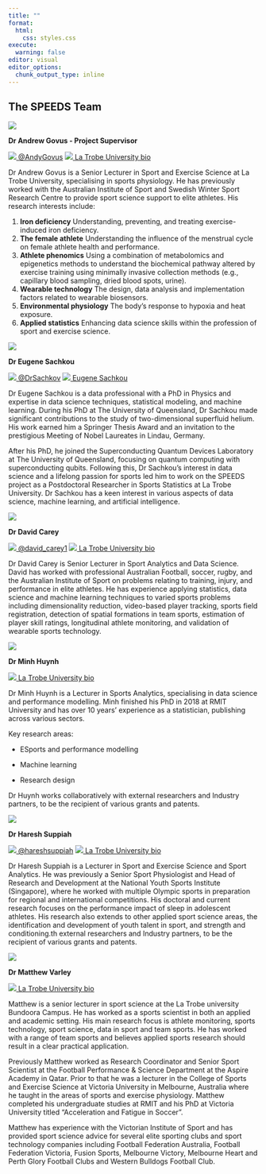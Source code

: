 ```yaml
---
title: ""
format:
  html:
    css: styles.css
execute:
  warning: false
editor: visual
editor_options:
  chunk_output_type: inline
---
```


<div class="speeds-team-page">

# The SPEEDS Team

<!-- ::: {.grid-layout} -->

::: {.grid-item}
![](govus.png)

<div class="name-title">**Dr Andrew Govus - Project Supervisor**</div>

<div class="social-links">
  [![](x_icon.svg){.twitter-icon} \@AndyGovus](https://twitter.com/AndyGovus)
  [![](LTU_logo.png){.ltu-logo} La Trobe University bio](https://scholars.latrobe.edu.au/agovus/about)
</div>

Dr Andrew Govus is a Senior Lecturer in Sport and Exercise Science at La Trobe University, specialising in sports physiology. He has previously worked with the Australian Institute of Sport and Swedish Winter Sport Research Centre to provide sport science support to elite athletes. His research interests include:

<ol>
  <li><strong>Iron deficiency</strong><span> Understanding, preventing, and treating exercise-induced iron deficiency.</span></li>
  <li><strong>The female athlete</strong><span> Understanding the influence of the menstrual cycle on female athlete health and performance.</span></li>
  <li><strong>Athlete phenomics</strong><span> Using a combination of metabolomics and epigenetics methods to understand the biochemical pathway altered by exercise training using minimally invasive collection methods (e.g., capillary blood sampling, dried blood spots, urine).</span></li>
  <li><strong>Wearable technology</strong><span> The design, data analysis and implementation factors related to wearable biosensors.</span></li>
  <li><strong>Environmental physiology</strong><span> The body's response to hypoxia and heat exposure.</span></li>
  <li><strong>Applied statistics</strong><span> Enhancing data science skills within the profession of sport and exercise science.</span></li>
</ol>
:::

::: {.grid-item}
![](sachkou.jpg)

<div class="name-title">**Dr Eugene Sachkou**</div>

<div class="social-links">
  [![](x_icon.svg){.twitter-icon} \@DrSachkov](https://twitter.com/DrSachkov) 
  [![](LinkedIn_icon.png){.linkedin-logo} Eugene Sachkou](https://www.linkedin.com/in/eugene-sachkou/)
</div>

Dr Eugene Sachkou is a data professional with a PhD in Physics and expertise in data science techniques, statistical modeling, and machine learning. During his PhD at The University of Queensland, Dr Sachkou made significant contributions to the study of two-dimensional superfluid helium. His work earned him a Springer Thesis Award and an invitation to the prestigious Meeting of Nobel Laureates in Lindau, Germany.

After his PhD, he joined the Superconducting Quantum Devices Laboratory at The University of Queensland, focusing on quantum computing with superconducting qubits. Following this, Dr Sachkou's interest in data science and a lifelong passion for sports led him to work on the SPEEDS project as a Postdoctoral Researcher in Sports Statistics at La Trobe University. Dr Sachkou has a keen interest in various aspects of data science, machine learning, and artificial intelligence.
:::

::: {.grid-item}
![](carey.jpg)

<div class="name-title">**Dr David Carey**</div>

<div class="social-links">
[![](x_icon.svg){.twitter-icon} \@david_carey1](https://twitter.com/david_carey1) [![](LTU_logo.png){.ltu-logo} La Trobe University bio](https://scholars.latrobe.edu.au/dcarey)
</div>

Dr David Carey is Senior Lecturer in Sport Analytics and Data Science. David has worked with professional Australian Football, soccer, rugby, and the Australian Institute of Sport on problems relating to training, injury, and performance in elite athletes. He has experience applying statistics, data science and machine learning techniques to varied sports problems including dimensionality reduction, video-based player tracking, sports field registration, detection of spatial formations in team sports, estimation of player skill ratings, longitudinal athlete monitoring, and validation of wearable sports technology.
:::

::: {.grid-item}
![](huynh.jpg)

<div class="name-title">**Dr Minh Huynh**</div>

<div class="social-links">
[![](LTU_logo.png){.ltu-logo} La Trobe University bio](https://scholars.latrobe.edu.au/m2huynh)
</div>

Dr Minh Huynh is a Lecturer in Sports Analytics, specialising in data science and performance modelling. Minh finished his PhD in 2018 at RMIT University and has over 10 years' experience as a statistician, publishing across various sectors.

Key research areas:

- ESports and performance modelling

- Machine learning

- Research design

Dr Huynh works collaboratively with external researchers and Industry partners, to be the recipient of various grants and patents.
:::

::: {.grid-item}
![](suppiah.jpg)

<div class="name-title">**Dr Haresh Suppiah**</div>

<div class="social-links">
[![](x_icon.svg){.twitter-icon} \@hareshsuppiah](https://twitter.com/hareshsuppiah) [![](LTU_logo.png){.ltu-logo} La Trobe University bio](https://scholars.latrobe.edu.au/hsuppiah)
</div>

Dr Haresh Suppiah is a Lecturer in Sport and Exercise Science and Sport Analytics. He was previously a Senior Sport Physiologist and Head of Research and Development at the National Youth Sports Institute (Singapore), where he worked with multiple Olympic sports in preparation for regional and international competitions. His doctoral and current research focuses on the performance impact of sleep in adolescent athletes. His research also extends to other applied sport science areas, the identification and development of youth talent in sport, and strength and conditioning.th external researchers and Industry partners, to be the recipient of various grants and patents.
:::

::: {.grid-item}
![](varley.jpg)

<div class="name-title">**Dr Matthew Varley**</div>

<div class="social-links">
[![](LTU_logo.png){.ltu-logo} La Trobe University bio](https://scholars.latrobe.edu.au/mvarley)
</div>

Matthew is a senior lecturer in sport science at the La Trobe university Bundoora Campus. He has worked as a sports scientist in both an applied and academic setting. His main research focus is athlete monitoring, sports technology, sport science, data in sport and team sports. He has worked with a range of team sports and believes applied sports research should result in a clear practical application.

Previously Matthew worked as Research Coordinator and Senior Sport Scientist at the Football Performance & Science Department at the Aspire Academy in Qatar. Prior to that he was a lecturer in the College of Sports and Exercise Science at Victoria University in Melbourne, Australia where he taught in the areas of sports and exercise physiology. Matthew completed his undergraduate studies at RMIT and his PhD at Victoria University titled "Acceleration and Fatigue in Soccer".

Matthew has experience with the Victorian Institute of Sport and has provided sport science advice for several elite sporting clubs and sport technology companies including Football Federation Australia, Football Federation Victoria, Fusion Sports, Melbourne Victory, Melbourne Heart and Perth Glory Football Clubs and Western Bulldogs Football Club.
:::
</div>